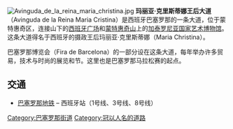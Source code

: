 [[File:Avinguda_de_la_reina_maria_christina.jpg|thumb]]
'''玛丽亚·克里斯蒂娜王后大道'''（Avinguda de la Reina Maria Cristina）是西班牙巴塞罗那的一条大道，位于蒙特惠奇区，连接山下的[[西班牙广场_(巴塞罗那)|西班牙广场]]和[[蒙特惠奇山|蒙特惠奇山]]上的[[加泰罗尼亚国家艺术博物馆|加泰罗尼亚国家艺术博物馆]]。这条大道得名于西班牙的摄政王后玛丽亚·克里斯蒂娜（Maria Christina）。

巴塞罗那博览会（Fira de Barcelona）的一部分设在这条大道，每年举办许多贸易，技术与时尚的展览和节。这里也是巴塞罗那马拉松赛的起点。

== 交通 ==
* [[巴塞罗那地铁|巴塞罗那地铁]] – 西班牙站（1号线、3号线、8号线）

[[Category:巴塞罗那街道|Category:巴塞罗那街道]]
[[Category:冠以人名的道路|Category:冠以人名的道路]]
